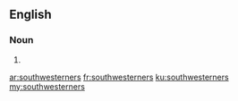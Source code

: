==English==

===Noun===
{{head|en|noun plural form}}

# {{plural of|southwesterner|lang=en}}

[[ar:southwesterners]]
[[fr:southwesterners]]
[[ku:southwesterners]]
[[my:southwesterners]]